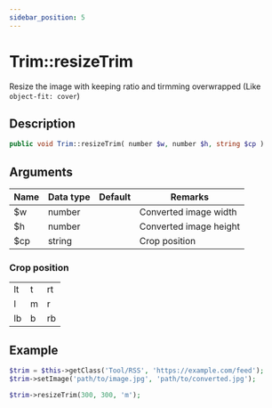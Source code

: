 ```yaml
---
sidebar_position: 5
---
```


# Trim::resizeTrim

Resize the image with keeping ratio and tirmming overwrapped (Like `object-fit: cover`)

## Description

```php
public void Trim::resizeTrim( number $w, number $h, string $cp )
```

## Arguments

| Name | Data type | Default | Remarks                |
| ---- | --------- | ------- | ---------------------- |
| $w   | number    |         | Converted image width  |
| $h   | number    |         | Converted image height |
| $cp  | string    |         | Crop position          |

### Crop position

<table style={{textAlign: 'center'}}>
    <tbody>
        <tr>
            <td>lt</td>
            <td>t</td>
            <td>rt</td>
        </tr>
        <tr>
            <td>l</td>
            <td>m</td>
            <td>r</td>
        </tr>
        <tr>
            <td>lb</td>
            <td>b</td>
            <td>rb</td>
        </tr>
    </tbody>
</table>

## Example

```php title="Controller"
$trim = $this->getClass('Tool/RSS', 'https://example.com/feed');
$trim->setImage('path/to/image.jpg', 'path/to/converted.jpg');

$trim->resizeTrim(300, 300, 'm');
```
